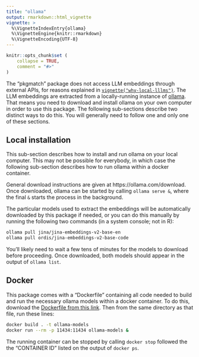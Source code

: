 ```yaml
---
title: "ollama"
output: rmarkdown::html_vignette
vignette: >
  %\VignetteIndexEntry{ollama}
  %\VignetteEngine{knitr::rmarkdown}
  %\VignetteEncoding{UTF-8}
---
```


```r
knitr::opts_chunk$set (
    collapse = TRUE,
    comment = "#>"
)
```

The "pkgmatch" package does not access LLM embeddings through external APIs,
for reasons explained in
[`vignette("why-local-lllms")`](https://docs.ropensci.org/pkgmatch/articles/why-local-llms.html).
The LLM embeddings are extracted from a locally-running instance of
[ollama](https://ollama.com). That means you need to download and install
ollama on your own computer in order to use this package. The following
sub-sections describe two distinct ways to do this. You will generally need to
follow one and only one of these sections.

## Local installation

This sub-section describes how to install and run ollama on your local
computer. This may not be possible for everybody, in which case the following
sub-section describes how to run ollama within a docker container.

General download instructions are given at https://ollama.com/download. Once
downloaded, ollama can be started by calling `ollama serve &`, where the final
`&` starts the process in the background.

The particular models used to extract the embeddings will be automatically
downloaded by this package if needed, or you can do this manually by running
the following two commands (in a system console; not in R):

``` bash
ollama pull jina/jina-embeddings-v2-base-en
ollama pull ordis/jina-embeddings-v2-base-code
```

You'll likely need to wait a few tens of minutes for the models to
download before proceeding. Once downloaded, both models should appear in the
output of `ollama list`.

## Docker

This package comes with a "Dockerfile" containing all code needed to build and
run the necessary ollama models within a docker container. To do this, download
the [Dockerfile from this
link](https://github.com/ropensci-review-tools/pkgmatch/blob/main/Dockerfile).
Then from the same directory as that file, run these lines:

``` bash
docker build . -t ollama-models
docker run --rm -p 11434:11434 ollama-models &
```

The running container can be stopped by calling `docker stop` followed the the
"CONTAINER ID" listed on the output of `docker ps`.
